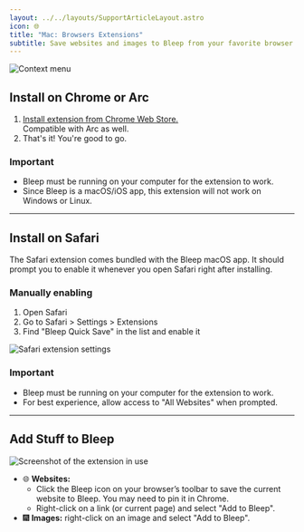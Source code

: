 ```yaml
---
layout: ../../layouts/SupportArticleLayout.astro
icon: 🌐
title: "Mac: Browsers Extensions"
subtitle: Save websites and images to Bleep from your favorite browser. Works with Chrome, Arc, and Safari.
---
```


![Context menu](./extensions/context_menu.png)

## Install on Chrome or Arc

1. [Install extension from Chrome Web Store.](https://chromewebstore.google.com/detail/cjfkfilhmpodcciidnmoiojffkmkgepj)  
   Compatible with Arc as well.
2. That's it! You're good to go.

### Important

- Bleep must be running on your computer for the extension to work.
- Since Bleep is a macOS/iOS app, this extension will not work on Windows or Linux.

---

## Install on Safari

The Safari extension comes bundled with the Bleep macOS app. It should prompt you to enable it whenever you open Safari right after installing.

### Manually enabling

1. Open Safari
2. Go to Safari > Settings > Extensions
3. Find "Bleep Quick Save" in the list and enable it

![Safari extension settings](./extensions/safari_extensions.png)

### Important

- Bleep must be running on your computer for the extension to work.
- For best experience, allow access to "All Websites" when prompted.

---

## Add Stuff to Bleep

![Screenshot of the extension in use](./extensions/screenshot.png)

- 🌐 **Websites:**
  - Click the Bleep icon on your browser’s toolbar to save the current website to Bleep. You may need to pin it in Chrome.
  - Right-click on a link (or current page) and select "Add to Bleep".
- 🎆 **Images:** right-click on an image and select "Add to Bleep".
